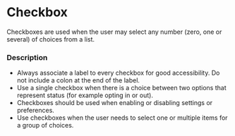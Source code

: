 
<Meta of={CheckboxStories} />

# Checkbox

Checkboxes are used when the user may select any number (zero, one or several) of choices from a list.

### Description

- Always associate a label to every checkbox for good accessibility. Do not include a colon at the end of the label.
- Use a single checkbox when there is a choice between two options that represent status (for example opting in or out).
- Checkboxes should be used when enabling or disabling settings or preferences.
- Use checkboxes when the user needs to select one or multiple items for a group of choices.

<Canvas of={CheckboxStories.Default} />
<Canvas of={CheckboxStories.Checked} />
<Canvas of={CheckboxStories.Disabled} />
<Canvas of={CheckboxStories.DisabledChecked} />
